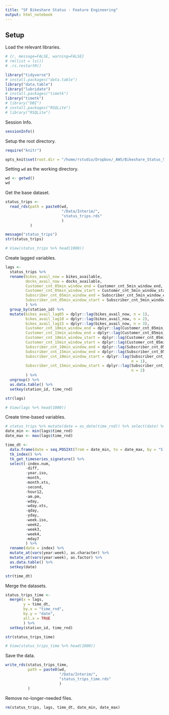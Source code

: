 ```yaml
---
title: "SF Bikeshare Status - Feature Engineering"
output: html_notebook
---
```



  
## Setup    
  Load the relevant libraries.
```r

# {r, message=FALSE, warning=FALSE}
# rm(list = ls())
# .rs.restartR()

library("tidyverse")
# install.packages("data.table")
library("data.table")
library("lubridate")
# install.packages("timetk")
library("timetk")
# library("DBI")
# install.packages("RSQLite")
# library("RSQLite")

```
  
    
  Session Info.
```r

sessionInfo()

```


  Setup the root directory.
```r

require("knitr")

opts_knit$set(root.dir = "/home/rstudio/Dropbox/_AWS/Bikeshare_Status_SF/")

```
  
    
  Setting `wd` as the working directory.
```r

wd <- getwd()
wd

```
  
    
  Get the base dataset.
```r

status_trips <-
  read_rds(path = paste0(wd,
                         "/Data/Interim/",
                         "status_trips.rds"
                         )
           )

message("status_trips")
str(status_trips)

# View(status_trips %>% head(1000))

```
  
    
  Create lagged variables.
```r

lags <-
  status_trips %>% 
  rename(bikes_avail_now = bikes_available,
         docks_avail_now = docks_available,
         Customer_cnt_05min_window_end = Customer_cnt_5min_window_end,
         Customer_cnt_05min_window_start = Customer_cnt_5min_window_start,
         Subscriber_cnt_05min_window_end = Subscriber_cnt_5min_window_end,
         Subscriber_cnt_05min_window_start = Subscriber_cnt_5min_window_start
         ) %>% 
  group_by(station_id) %>% 
  mutate(bikes_avail_lag05 = dplyr::lag(bikes_avail_now, n = 1),
         bikes_avail_lag10 = dplyr::lag(bikes_avail_now, n = 2),
         bikes_avail_lag15 = dplyr::lag(bikes_avail_now, n = 3),
         Customer_cnt_10min_window_end = dplyr::lag(Customer_cnt_05min_window_end, n = 1),
         Customer_cnt_15min_window_end = dplyr::lag(Customer_cnt_05min_window_end, n = 2),
         Customer_cnt_10min_window_start = dplyr::lag(Customer_cnt_05min_window_start, n = 1),
         Customer_cnt_15min_window_start = dplyr::lag(Customer_cnt_05min_window_start, n = 2),
         Subscriber_cnt_10min_window_end = dplyr::lag(Subscriber_cnt_05min_window_end, n = 1),
         Subscriber_cnt_15min_window_end = dplyr::lag(Subscriber_cnt_05min_window_end, n = 2),
         Subscriber_cnt_10min_window_start = dplyr::lag(Subscriber_cnt_05min_window_start,
                                                        n = 1),
         Subscriber_cnt_15min_window_start = dplyr::lag(Subscriber_cnt_05min_window_start,
                                                        n = 2)
         ) %>% 
  ungroup() %>%  
  as.data.table() %>% 
  setkey(station_id, time_rnd)

str(lags)

# View(lags %>% head(1000))

```
  
    
  Create time-based variables.
```r

# status_trips %>% mutate(date = as_date(time_rnd)) %>% select(date) %>% distinct() %>% nrow()
date_min <- min(lags$time_rnd)
date_max <- max(lags$time_rnd)

time_dt <-
  data.frame(date = seq.POSIXt(from = date_min, to = date_max, by = "5 mins")) %>% 
  tk_index() %>% 
  tk_get_timeseries_signature() %>% 
  select(-index.num,
         -diff,
         -year.iso,
         -month,
         -month.xts,
         -second,
         -hour12,
         -am.pm,
         -wday,
         -wday.xts,
         -qday,
         -yday,
         -week.iso,
         -week2,
         -week3,
         -week4,
         -mday7
         ) %>% 
  rename(date = index) %>% 
  mutate_at(vars(year:week), as.character) %>% 
  mutate_at(vars(year:week), as.factor) %>% 
  as.data.table() %>% 
  setkey(date)

str(time_dt)

```
  
    
  Merge the datasets.
```r

status_trips_time <-
  merge(x = lags,
        y = time_dt,
        by.x = "time_rnd",
        by.y = "date",
        all.x = TRUE
        ) %>% 
  setkey(station_id, time_rnd)

str(status_trips_time)

# View(status_trips_time %>% head(1000))

```
  
    
  Save the data.
```r

write_rds(status_trips_time,
          path = paste0(wd,
                        "/Data/Interim/",
                        "status_trips_time.rds"
                        )
          )

```
  
    
  Remove no-longer-needed files.
```r

rm(status_trips, lags, time_dt, date_min, date_max)

```
  

